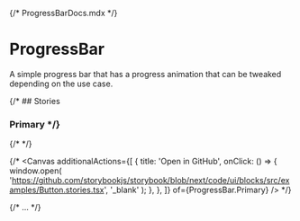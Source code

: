 {/* ProgressBarDocs.mdx */}


<Meta of={ProgressBar} />

# ProgressBar

A simple progress bar that has a progress animation that can be tweaked depending on the use case.

<Primary />

<Controls />

{/* ## Stories

### Primary */}

{/* <Story of={ProgressBar.Primary} /> */}

{/* <Canvas
  additionalActions={[
    {
      title: 'Open in GitHub',
      onClick: () => {
        window.open(
          'https://github.com/storybookjs/storybook/blob/next/code/ui/blocks/src/examples/Button.stories.tsx',
          '_blank'
        );
      },
    },
  ]}
  of={ProgressBar.Primary}
/> */}


{/* ... */}